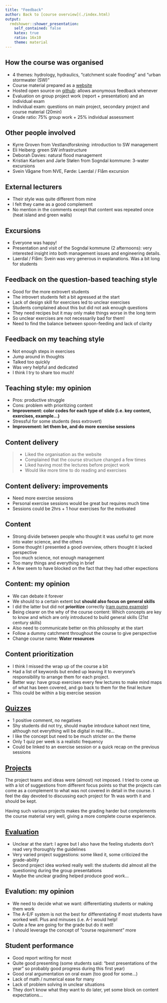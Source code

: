 ```yaml
---
title: "Feedback"
author: Back to [course overview](./index.html)
output:
  rmdshower::shower_presentation:
    self_contained: false
    katex: true
    ratio: 16x10
    theme: material
---
```


## How the course was organised

- 4 themes: hydrology, hydraulics, "catchment scale flooding" and "urban stormwater (SW)"
- Course material prepared as a [website](https://fbaffie.github.io/Runoff_management_course/)
- Hosted open source on [github](https://github.com/fbaffie/Runoff_management_course): allows anonymous feedback whenever
- Evaluation on group project work (report + presentation) and an individual exam
- Individual exam: questions on main project, secondary project and course material (20min)
- Grade ratio: 75% group work + 25% individual assessment

## Other people involved

- Kyrre Groven from Vestlandforskning: introduction to SW management
- Eli Heiberg: green SW infrastructure
- Deborah Davies: natural flood management
- Kristian Karlsen and Jarle Stølen from Sogndal kommune: 3-water excursions
- Svein Vågane from NVE, Førde: Laerdal / Flåm excursion

## External lecturers

- Their style was quite different from mine
- I felt they came as a good complement
- No mention in the comments except that content was repeated once (heat island and green walls)

## Excursions

- Everyone was happy!
- Presentation and visit of the Sogndal kommune (2 afternoons): very interested insight into both management issues and engineering details.
- Laerdal / Flåm: Svein was very generous in explanations. Was a bit long for students

## Feedback on the question-based teaching style

- Good for the more extrovert students
- The introvert students felt a bit agressed at the start
- Lack of design skill for exercises led to unclear exercises
- Students complained about this but did not ask enough questions
- They need recipes but it may only make things worse in the long term
- So unclear exercises are not necessarily bad for them!
- Need to find the balance between spoon-feeding and lack of clarity

## Feedback on my teaching style

- Not enough steps in exercises
- Jump around in thoughts
- Talked too quickly
- Was very helpful and dedicated
- I think I try to share too much!

##  Teaching style: my opinion

- Pros: productive struggle
- Cons: problem with prioritizing content
- **Improvement: color codes for each type of slide (i.e. key content, exercises, example...)**
- Stressful for some students (less extrovert)
- **Improvement: let them be, and do more exercise sessions**

## Content delivery

> - Liked the organisation as the website
> - Complained that the course structure changed a few times
> - Liked having most the lectures before project work
> - Would like more time to do reading and exercises

## Content delivery: improvements

- Need more exercise sessions
- Personal exercise sessions would be great but requires much time
- Sessions could be 2hrs + 1 hour exercises for the motivated

## Content

- Strong divide between people who thought it was useful to get more into water science, and the others
- Some thought I presented a good overview, others thought it lacked perspective
- Too much science, not enough management
- Too many things and everything in brief
- A few seem to have blocked on the fact that they had other expections


## Content: my opinion

- We can debate it forever
- We should to a certain extent but **should also focus on general skills**
- I did the latter but did not **prioritize** correctly ([ram pump example](https://fbaffie.github.io/Runoff_management_course/02_Hydraulics/1_fluid_dynamics.html))
- Being clearer on the why of the course content: Which concepts are key to know and which are only introduced to build general skills (21st century skills)
- Also need to communicate better on this philosophy at the start
- Follow a dummy catchment throughout the course to give perspective
- Change course name: **Water resources**

<!--
The "ram pump" exercise was for example included only as a side-content to work on creativy and problem solving.
Separate more clearly: key content, "if you want to go further"-content, and skill-building content.
-->

## Content prioritization

- I think I missed the wrap up of the course a bit 
- Had a list of keywords but ended up leaving it to everyone's responsibility to arrange them for each project.
- Better way: have group exercises every few lectures to make mind maps of what has been covered, and go back to them for the final lecture
- This could be within a big exercise session

## [Quizzes](https://fbaffie.github.io/Runoff_management_course/01_Hydrology/1_water_cycle_quiz.html#your-quiz)

- 1 positive comment, no negatives
- Shy students did not try, should maybe introduce kahoot next time, although not everything will be digital in real life...
- I like the concept but need to be much stricter on the theme
- Only 1 quiz per week is a realistic frequency
- Could be linked to an exercise session or a quick recap on the previous sessions

##  [Projects](https://fbaffie.github.io/Runoff_management_course/index.html#suggested-projects)

The project teams and ideas were (almost) not imposed.
I tried to come up with a lot of suggestions from different focus points so that the projects can come as a complement to what was not covered in detail in the course.
I feel the day devoted to discussing each project for 1h was worth it and should be kept.

Having such various projects makes the grading harder but complements the course material very well, giving a more complete course experience.

## [Evaluation](https://fbaffie.github.io/Runoff_management_course/index.html#project-assessment)

- Unclear at the start: I agree but I also have the feeling students don't read very thoroughly the guidelines
- Very varied project suggestions: some liked it, some criticized the grade-ability
- Second project idea worked really well: the students did almost all the questioning during the group presentations
- Maybe the unclear grading helped produce good work...

## Evalution: my opinion
- We need to decide what we want: differentiating students or making them work
- The A-E/F system is not the best for differentiating if most students have worked well. Plus and minuses (i.e. A-) would help!
- Quite a few are going for the grade but do it well!
- I should leverage the concept of "course requirement" more

## Student performance

- Good report writing for most
- Quite good presenting (some students said: "best presentations of the year" so probably good progress during this first year)
- Good oral argumentation on oral exam (too good for some...)
- Lack of math / numerical ease for many
- Lack of problem solving in unclear situations
- They don't know what they want to do later, yet some block on content expectations...


<!--
## Student saying I said they were lazy
Lazyness is relative
You can a hard worker and therefore copy paste stuff from stackoverflow to go quicker
You can be a hard-working sportsman but somehow have the wrong mindset and lose
-->

<!--
# Debriefing with the censor

## Discussed and agreed with my philosophy
Book: [teaching in the digital age](https://opentextbc.ca/teachinginadigitalage/part/chapter-1-fundamental-change-in-education/)

"As student numbers have increased, teaching has regressed for a variety of reasons to a greater focus on information transmission and less focus on questioning, exploration of ideas, presentation of alternative viewpoints, and the development of critical or original thinking. Yet these are the very skills needed by students in a knowledge-based society."

-->

<!--

# Specific lectures

## Erosion

A bit light on the erosion lecture but on the other hand, students seemed to have had enough "heavy" material at this point

## Alternative land use

I ran a bit through the material. There were maybe too many links in the further resources section but on the other hand, this whole topic was more formulated as a theme of further study for those interested.




## Group exam

- Good overall quality and amount of work put into the projects.
- Students could have spent 1/2 days going over the homogeneity of the reports and fix some last details.
- The "secondary project" concept worked well to get them to ask questions and helped them prepare for the  individual exam. The questions were also very good.
- The structural problems found in the reports were improved during presentations
- GIS should be encouraged or suggested as group projects and kept out of the course content.
- Could show the projects from the previous year for the students to decide better and know what is good and bad.


## Individual exam

- Very good analysis of own and "secondary" project by almost all students.
- Good general understanding of the course material with 3 students above average and 3 below.
- Quite impressed by the best students.
- We shared the philosophy that grades are only a part of the evaluation.
- We therefore gave individual oral feedback to each student based on course participation, group work and presentations. We have the feeling that it was beneficial to a majority of them.

## Individual exam

- Our test of the course material was adapted to each student's ability and taken into account for the grading. We also tried to ask questions on the course material that were linked to the topics tackled on both projects (main and secondary).
- We tested their problem solving ability by linking additional concepts to course material. We were quite satisfied by the reaction to these questions.
- We think this type of exam is a good practice for later job interviews.
- Some students learned more course material through their project than the social project people.

## Individual exam
- Be clear from the start that the projects are very free to alllow people to dig into "management" if they feel it will missing from the course.
- We are quite satisfied by the "secondary project" as a evaluation tool. It probably helped the students prepare for the exam.
- We could have some homework exercises as part of the grading, or at least the course requirements.
- At NTNU you need to do 8 out of 12 exercises (over the course of a semester)

## Potential improvements

- Along with the prioritizing of the content, some parts could be left as optional for project work.
- Could almost have red/yellow tags: red is compulsory. If you don't do it, you drop by 1 grade step.
- If you do, you stay. If you exceed you go up 1.

## Course requirements
- Have clear and very central exercises to do at home as course requirements. Solutions would be given once everyone has passed.
- Ill-posed and open problems could be tackled in groups during class sessions. They could also be suggested by the students and discussed together.
- Be quite strict with the course requirements so that everyone learns, and then tough on the final exam to distinguish the best.
- The grading would remain difficult if projects are varied.

## Evaluation

- The rules related to uneven ratios between multiple exams were actually well explained in the documents given to the censor.
- The order of the candidate numbers should be always in the same order, to avoid confusion and mistakes.
- The censor will go through the course material to comment further.

# Further ideas on the Master

## Coherence of the Master: design philosophy

- I like the freedom that is given in Norway, but I think key aspects of the Master / individual courses could be more discussed:
- Are we educating researchers or practitioners? If both, I think we need to open up the master projects to more practice.
- Is it a technical Master or a very general soft-technique / general knowledge Master
- The general evaluation philosophy should also be discussed more
- Alternative evaluation suggestion: obligatory online portfolio of every project + small individual examinations?

## Coherence of the Master: future ideas
- Giving more course options within the Master? natural resources management + societal changes management ?
- Societal changes could include "zero emission society", Eli's planning, Carlo's society, business, communication / leadership
- Natural resources: ecology, geohazards, water resources, agriculture...
- Compulsory: methods + scientific writing + climate change
- This would require more resources unless the "fusion" of HVL can be leveraged well


# Conclusions

## Teaching choices and philosophy
- Quite happy with the level and innovation and risk put in
- I think I made the right choice to focus on skill development rather than only delivering content
- But every teaching concept has trade-offs
- Should be clearer my philosophy and its trade-offs from the start
- Need to better prioritize content and maybe also sacrifice some

## Style and content
- Refine balance between sharing a lot and legibility / not being "too much of a pain"
- Refine balance between cristal clear and ill-posed problems 
- Get better at curating group work, using for example the think-pair-share technique
- Want to remain different but a bit more inclusive of Norwegian specificities!
- Prioritizing better and having more exercise session could solve many issues


## Evaluation
- Lack of clarity on evaluation may have contributed to high quality exam!
- Censor keen to keep existing concept with 50/50 share and more exercises as course requirements
- Simon's tip on initial exam communication: "I am here to help you impress the censor for the final examination"
- Evaluation and content: need to discuss more Master-wide


-->


<!--
Say this:
"I'm giving you these comments because I have very high expectations and I know that you can reach them"

Good coaches are experts at helping you to learn through failure: you learn a growth mindset
interesting that noone complained about not being outside more to study hydrology, or having more experiments
-->